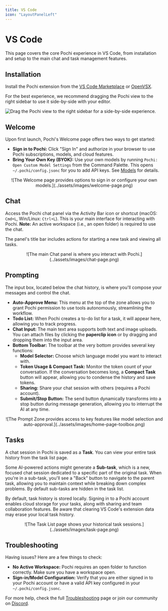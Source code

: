 ```yaml
---
title: VS Code
icon: "LayoutPanelLeft"
---
```


# VS Code

This page covers the core Pochi experience in VS Code, from installation and setup to the main chat and task management features.

## Installation

Install the Pochi extension from the [VS Code Marketplace](https://marketplace.visualstudio.com/items?itemName=TabbyML.pochi) or [OpenVSX](https://open-vsx.org/extension/TabbyML/pochi).

For the best experience, we recommend dragging the Pochi view to the right sidebar to use it side-by-side with your editor.

![Drag the Pochi view to the right sidebar for a side-by-side experience.](../assets/images/vscode-right-sidebar.png)

## Welcome

Upon first launch, Pochi's Welcome page offers two ways to get started:

- **Sign in to Pochi:** Click "Sign In" and authorize in your browser to use Pochi subscriptions, models, and cloud features.
- **Bring Your Own Key (BYOK):** Use your own models by running `Pochi: Open Custom Model Settings` from the Command Palette. This opens `~/.pochi/config.jsonc` for you to add API keys. See [Models](/models) for details.

<div align="center">![The Welcome page provides options to sign in or configure your own models.](../assets/images/welcome-page.png)</div>

## Chat

Access the Pochi chat panel via the Activity Bar icon or shortcut (macOS: `Cmd+L`, Win/Linux: `Ctrl+L`). This is your main interface for interacting with Pochi. **Note:** An active workspace (i.e., an open folder) is required to use the chat.

The panel's title bar includes actions for starting a new task and viewing all tasks.

<div align="center">![The main Chat panel is where you interact with Pochi.](../assets/images/chat-page.png)</div>

## Prompting

The input box, located below the chat history, is where you'll compose your messages and control the chat.

- **Auto-Approve Menu:** This menu at the top of the zone allows you to grant Pochi permission to use tools autonomously, streamlining the workflow.
- **Todo List:** When Pochi creates a to-do list for a task, it will appear here, allowing you to track progress.
- **Chat Input:** The main text area supports both text and image uploads. You can attach files by clicking the **paperclip icon** or by dragging and dropping them into the input area.
- **Bottom Toolbar:** The toolbar at the very bottom provides several key functions:
    - **Model Selector:** Choose which language model you want to interact with.
    - **Token Usage & Compact Task:** Monitor the token count of your conversation. If the conversation becomes long, a **Compact Task** button will appear, allowing you to condense the history and save tokens.
    - **Sharing:** Share your chat session with others (requires a Pochi account).
    - **Submit/Stop Button:** The send button dynamically transforms into a stop button during message generation, allowing you to interrupt the AI at any time.

<div align="center">
  ![The Prompt Zone provides access to key features like model selection and auto-approval.](../assets/images/home-page-toolbox.png)
</div>

## Tasks

A chat session in Pochi is saved as a **Task**. You can view your entire task history from the task list page.

Some AI-powered actions might generate a **Sub-task**, which is a new, focused chat session dedicated to a specific part of the original task.
When you're in a sub-task, you'll see a "Back" button to navigate to the parent task, allowing you to maintain context while breaking down complex problems.
By default sub-tasks are hidden in the task list.

By default, task history is stored locally. Signing in to a Pochi account enables cloud storage for your tasks, along with sharing and team collaboration features.
Be aware that clearing VS Code's extension data may erase your local task history.

<div align="center">![The Task List page shows your historical task sessions.](../assets/images/task-page.png)</div>

## Troubleshooting

Having issues? Here are a few things to check:

- **No Active Workspace:** Pochi requires an open folder to function correctly. Make sure you have a workspace open.
- **Sign-in/Model Configuration:** Verify that you are either signed in to your Pochi account or have a valid API key configured in your `~/.pochi/config.jsonc`.

For more help, check the full [Troubleshooting](/troubleshooting) page or join our community on [Discord](https://getpochi.com/discord).
